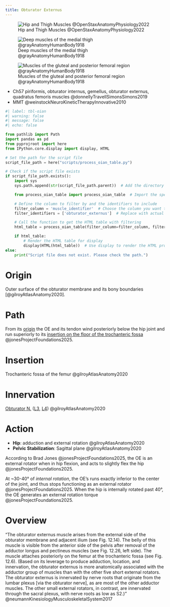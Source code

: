 ```yaml
---
title: Obturator Externus
---
```


![Hip and Thigh Muscles @OpenStaxAnatomyPhysiology2022](/The Archive/Images/OpenStax Anatomy and Physiology 2e/fig11.29 Hip and Thigh Muscles.jpeg){#fig-openstax-fig11.29}

![Deep muscles of the medial thigh @grayAnatomyHumanBody1918](/The Archive/Images/Gray anatomy 1918 images/Myology/image433 Deep muscles of the medial femoral region.gif)

![Muscles of the gluteal and posterior femoral region @grayAnatomyHumanBody1918](/The Archive/Images/Gray anatomy 1918 images/Myology/image434 Muscles of the gluteal and posterior femoral regions.gif){#fig-gray1918-image434}

::: {.callout title="Reading list"}

- Ch57 piriformis, obturator internus, gemellus, obturator externus, quadratus femoris muscles @donnellyTravellSimonsSimons2019
- MMT @weinstockNeuroKineticTherapyInnovative2010


:::

```python
#| label: tbl-oian
#| warning: false
#| message: false
#| echo: false

from pathlib import Path
import pandas as pd
from pyprojroot import here
from IPython.core.display import display, HTML

# Set the path for the script file
script_file_path = here("scripts/process_oian_table.py")

# Check if the script file exists
if script_file_path.exists():
    import sys
    sys.path.append(str(script_file_path.parent))  # Add the directory of the script to the system path

    from process_oian_table import process_oian_table  # Import the specific function

    # Define the column to filter by and the identifiers to include
    filter_column = 'muscle_identifier'  # Choose the column you want to filter by
    filter_identifiers = ['obturator_externus']  # Replace with actual identifiers you want to include

    # Call the function to get the HTML table with filtering
    html_table = process_oian_table(filter_column=filter_column, filter_identifiers=filter_identifiers)

    if html_table:
        # Render the HTML table for display
        display(HTML(html_table))  # Use display to render the HTML properly
else:
    print("Script file does not exist. Please check the path.")

```


# Origin {#origin}
Outer surface of the obturator membrane and its bony boundaries [@gilroyAtlasAnatomy2020].

# Path {#path}

From its [origin](#origin) the OE and its tendon wind posteriorly below the hip joint and run superiorly to its [insertion on the floor of the trochanteric fossa](#insertion) @jonesProjectFoundations2025.


# Insertion {#insertion}

Trochanteric fossa of the femur @gilroyAtlasAnatomy2020


# Innervation {#innervation}

[Obturator N.]({{< var ref-obturator-nerve.path >}}) ([L3]({{< var ref-nerve-root.l3 >}}), [L4]({{< var ref-nerve-root.l4 >}})) @gilroyAtlasAnatomy2020


# Action {#action}

- **Hip**: adduction and external rotation @gilroyAtlasAnatomy2020
- **Pelvic Stabilization**: Sagittal plane @gilroyAtlasAnatomy2020

According to Brad Jones @jonesProjectFoundations2025, the OE is an external rotator when in hip flexion, and acts to slightly flex the hip @jonesProjectFoundations2025.

At ~30-40&deg; of *internal rotation*, the OE's runs exactly inferior to the center of the joint, and thus stops functioning as an external rotator @jonesProjectFoundations2025.
When the hip is internally rotated past 40&deg;, the OE generates an external rotation torque @jonesProjectFoundations2025.

# Overview

“The obturator	 externus muscle arises from the external side of the obturator membrane and adjacent ilium (see Fig. 12.14). The belly of this muscle is visible from the anterior side of the pelvis after removal of the adductor longus and pectineus muscles (see Fig. 12.26, left side). The muscle attaches posteriorly on the femur at the trochanteric fossa (see Fig. 12.6). (Based on its leverage to produce adduction, location, and innervation, the obturator externus is more anatomically associated with the adductor	group of muscles than with the other five short external rotators. The obturator externus is innervated by nerve roots that originate from the lumbar plexus [via the obturator nerve], as are most of the other adductor muscles. The other small external rotators, in contrast, are innervated through the sacral plexus, with nerve roots as low as S2.)” @neumannKinesiologyMusculoskeletalSystem2017 

